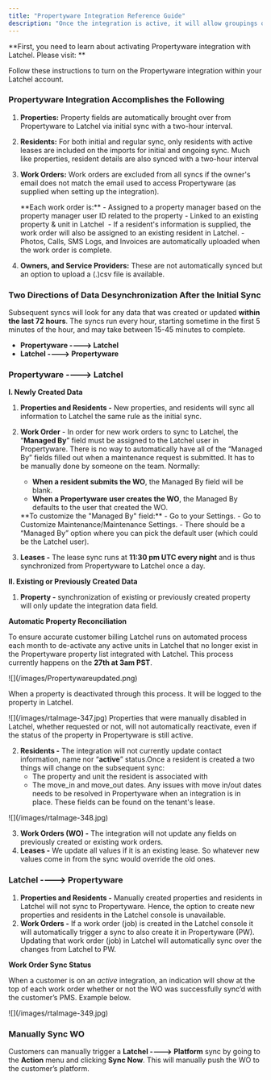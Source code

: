 ```yaml
---
title: "Propertyware Integration Reference Guide"
description: "Once the integration is active, it will allow groupings of properties. Latchel supports enterprise accounts as long as all the properties the property manager wants to sync with Latchel are in a single location. Latchel does not currently support syncing across multiple locations."
---
```


**First, you need to learn about activating Propertyware integration with Latchel. Please visit: **

<Card title="How to Activate the Client Propertyware Integration" icon="cloud-check" iconType="duotone" href="/s/topic/0TO5e000000h9wqGAA/How-to-Activate-the-Client-Propertyware-Integration">
  Follow these instructions to turn on the Propertyware integration within your Latchel account.
</Card>

### **Propertyware Integration Accomplishes the Following**

1. **Properties:** Property fields are automatically brought over from Propertyware to Latchel via initial sync with a two-hour interval.
2. **Residents:** For both initial and regular sync, only residents with active leases are included on the imports for initial and ongoing sync. Much like properties, resident details are also synced with a two-hour interval
3. **Work Orders:** Work orders are excluded from all syncs if the owner's email does not match the email used to access Propertyware (as supplied when setting up the integration).

   <Check>
     **Each work order is:**
     - Assigned to a property manager based on the property manager user ID related to the property
     - Linked to an existing property & unit in Latchel 
     - If a resident's information is supplied, the work order will also be assigned to an existing resident in Latchel.
     - Photos, Calls, SMS Logs, and Invoices are automatically uploaded when the work order is complete.
   </Check>
4. **Owners, and Service Providers:** These are not automatically synced but an option to upload a (.)csv file is available.

### **Two Directions of Data Desynchronization After the Initial Sync**

Subsequent syncs will look for any data that was created or updated **within the last 72 hours**. The syncs run every hour, starting sometime in the first 5 minutes of the hour, and may take between 15-45 minutes to complete. 

- **Propertyware ----\> Latchel**
- **Latchel ----\> Propertyware**

### **Propertyware ----\> Latchel**

**I. Newly Created Data**

1. **Properties and Residents -** New properties, and residents will sync all information to Latchel the same rule as the initial sync.
2. **Work Order** - In order for new work orders to sync to Latchel, the “**Managed By**” field must be assigned to the Latchel user in Propertyware. There is no way to automatically have all of the “Managed By” fields filled out when a maintenance request is submitted. It has to be manually done by someone on the team. Normally:
   - **When a resident submits the WO**, the Managed By field will be blank.
   - **When a Propertyware user creates the WO**, the Managed By defaults to the user that created the WO.

   <Check>
     **To customize the "Managed By" field:**
     - Go to your Settings.
     - Go to Customize Maintenance/Maintenance Settings.
     - There should be a “Managed By” option where you can pick the default user (which could be the Latchel user).
   </Check>
3. **Leases -** The lease sync runs at **11:30 pm UTC every night** and is thus synchronized from Propertyware to Latchel once a day.

**II. Existing or Previously Created Data**

1. **Property -** synchronization of existing or previously created property will only update the integration data field.

**Automatic Property Reconciliation**

To ensure accurate customer billing Latchel runs on automated process each month to de-activate any active units in Latchel that no longer exist in the Propertyware property list integrated with Latchel. This process currently happens on the **27th at 3am PST**.

<Frame>
  ![](/images/Propertywareupdated.png)
</Frame>

When a property is deactivated through this process. It will be logged to the property in Latchel.

<Frame>
  ![](/images/rtaImage-347.jpg)
</Frame>

<Note>
  Properties that were manually disabled in Latchel, whether requested or not, will not automatically reactivate, even if the status of the property in Propertyware is still active.
</Note>

2. **Residents -** The integration will not currently update contact information, name nor “**active**” status.Once a resident is created a two things will change on the subsequent sync:
   - The property and unit the resident is associated with
   - The move_in and move_out dates. Any issues with move in/out dates needs to be resolved in Propertyware when an integration is in place. These fields can be found on the tenant's lease.

<Frame>
  ![](/images/rtaImage-348.jpg)
</Frame>

3. **Work Orders (WO) -** The integration will not update any fields on previously created or existing work orders.
4. **Leases -** We update all values if it is an existing lease. So whatever new values come in from the sync would override the old ones.

### **Latchel ----\> Propertyware**

1. **Properties and Residents -** Manually created properties and residents in Latchel will not sync to Propertyware. Hence, the option to create new properties and residents in the Latchel console is unavailable.
2. **Work Orders -** If a work order (job) is created in the Latchel console it will automatically trigger a sync to also create it in Propertyware (PW). Updating that work order (job) in Latchel will automatically sync over the changes from Latchel to PW.

**Work Order Sync Status**

When a customer is on an _active_ integration, an indication will show at the top of each work order whether or not the WO was successfully sync’d with the customer’s PMS. Example below.

<Frame>
  ![](/images/rtaImage-349.jpg)
</Frame>

### **Manually Sync WO**

Customers can manually trigger a **Latchel ----\> Platform** sync by going to the **Action** menu and clicking **Sync Now**. This will manually push the WO to the customer’s platform.